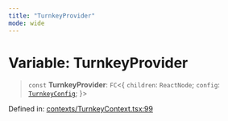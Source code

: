```yaml
---
title: "TurnkeyProvider"
mode: wide
---
```

  
# Variable: TurnkeyProvider

> `const` **TurnkeyProvider**: `FC`\<\{ `children`: `ReactNode`; `config`: [`TurnkeyConfig`](../TurnkeyConfig/readme); \}\>

Defined in: [contexts/TurnkeyContext.tsx:99](https://github.com/tkhq/sdk/blob/ee72856c3f450731d7501ab05001215768b71500/packages/sdk-react-native/src/contexts/TurnkeyContext.tsx#L99)
